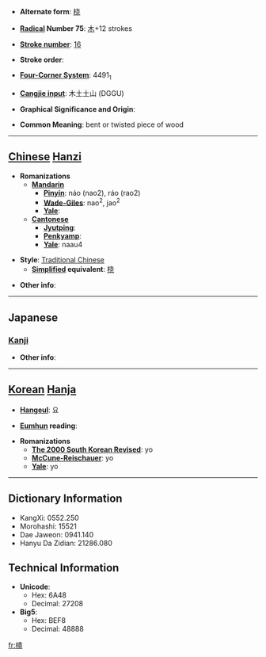 * '''Alternate form''': [[桡]]

* '''[[Wiktionary:Chinese radical index| Radical]] Number 75''': [[Wiktionary:Chinese radical index 木|木]]+12 strokes

* '''[[Wiktionary:Chinese total strokes index|Stroke number]]''': [[Wiktionary:Chinese total strokes index 16|16]]

* '''Stroke order''': 

* '''[[Wiktionary:Chinese four corner index|Four-Corner System]]''': 4491<sub>1</sub>

* '''[[Wiktionary:Chinese Cangjie index|Cangjie input]]''': 木土土山 (DGGU)

* '''Graphical Significance and Origin''': 

* '''Common Meaning''': bent or twisted piece of wood

----

== [[Chinese]] [[Hanzi]] ==

* '''Romanizations'''
** '''[[Mandarin]]'''
*** '''[[Pinyin]]''': náo (nao2), ráo (rao2)
*** '''[[Wade-Giles]]''': nao<sup>2</sup>, jao<sup>2</sup>
*** '''[[Yale]]''': 
** '''[[Cantonese]]'''
*** '''[[Jyutping]]''':
*** '''[[Penkyamp]]''': 
*** '''[[Yale]]''': naau4

* '''Style''': [[Traditional Chinese]] 
** '''[[Simplified Chinese|Simplified]] equivalent''': [[桡]]

* '''Other info''': 

----

==Japanese==
===[[Kanji]]===
{{kanji|on readings=[[どう]] (dō), [[じょう]] (jō), [[にょう]] (nyō)
|kun readings=[[たわむ]] (tawamu), [[かじ]] (kaji)
}}

* '''Other info''':  

----

== [[Korean]] [[Hanja]] ==

* '''[[Hangeul]]''': 요

* '''[[Eumhun]] reading''': 

* '''Romanizations'''
** '''[[The 2000 South Korean Revised Romanization|The 2000 South Korean Revised]]''': yo
** '''[[McCune-Reischauer]]''': yo
** '''[[Yale]]''': yo

----

== Dictionary Information ==

* KangXi: 0552.250
* Morohashi: 15521
* Dae Jaweon: 0941.140
* Hanyu Da Zidian: 21286.080

== Technical Information ==

* '''Unicode''':
** Hex: 6A48
** Decimal: 27208
* '''Big5''':
** Hex: BEF8
** Decimal: 48888

[[fr:橈]]